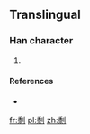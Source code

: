 ==Translingual==

===Han character===
{{Han char|rn=18|rad=刀|as=12|sn=14|four=|canj=HELN|ids=⿰⿳禾𠆢水刂}}

# {{defn|Han|sort=刀12}}

====References====
* {{Han ref|kx=0143.381|dkj=|dj=|hdz=|uh=34FF|ud=13567|bh=|bd=}}

[[fr:㓿]]
[[pl:㓿]]
[[zh:㓿]]
